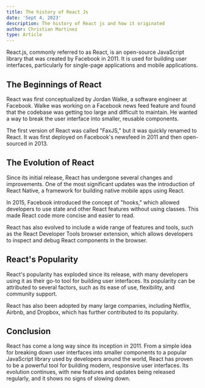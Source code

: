 ```yaml
---
title: The history of React Js
date: 'Sept 4, 2023'
description: The history of React js and how it originated
author: Christian Martinez
type: Article
---
```


React.js, commonly referred to as React, is an open-source JavaScript library that was created by Facebook in 2011. It is used for building user interfaces, particularly for single-page applications and mobile applications.

## The Beginnings of React

React was first conceptualized by Jordan Walke, a software engineer at Facebook. Walke was working on a Facebook news feed feature and found that the codebase was getting too large and difficult to maintain. He wanted a way to break the user interface into smaller, reusable components.

The first version of React was called "FaxJS," but it was quickly renamed to React. It was first deployed on Facebook's newsfeed in 2011 and then open-sourced in 2013.

## The Evolution of React

Since its initial release, React has undergone several changes and improvements. One of the most significant updates was the introduction of React Native, a framework for building native mobile apps using React.

In 2015, Facebook introduced the concept of "hooks," which allowed developers to use state and other React features without using classes. This made React code more concise and easier to read.

React has also evolved to include a wide range of features and tools, such as the React Developer Tools browser extension, which allows developers to inspect and debug React components in the browser.

## React's Popularity

React's popularity has exploded since its release, with many developers using it as their go-to tool for building user interfaces. Its popularity can be attributed to several factors, such as its ease of use, flexibility, and community support.

React has also been adopted by many large companies, including Netflix, Airbnb, and Dropbox, which has further contributed to its popularity.

## Conclusion

React has come a long way since its inception in 2011. From a simple idea for breaking down user interfaces into smaller components to a popular JavaScript library used by developers around the world, React has proven to be a powerful tool for building modern, responsive user interfaces. Its evolution continues, with new features and updates being released regularly, and it shows no signs of slowing down.
